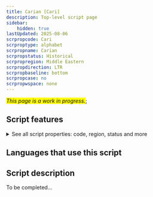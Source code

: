 ```yaml
---
title: Carian [Cari]
description: Top-level script page
sidebar:
    hidden: true
lastUpdated: 2025-08-06
scrpropcode: Cari
scrproptype: alphabet
scrpropname: Carian
scrpropstatus: Historical
scrpropregion: Middle Eastern
scrpropdirection: LTR
scrpropbaseline: bottom
scrpropcase: no
scrpropwspace: none
---
```


<span style='background-color:yellow'>_This page is a work in progress._</span>;


## Script features

<details>
<summary> See all script properties: code, region, status and more</summary>
<ScriptInfo />
</details>

## Languages that use this script

<WsList script='Cari' wsMax='5' />

## Script description

To be completed...

